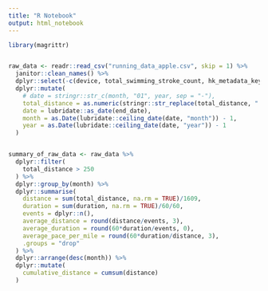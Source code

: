 ```yaml
---
title: "R Notebook"
output: html_notebook
---
```


```r

library(magrittr)


raw_data <- readr::read_csv("running_data_apple.csv", skip = 1) %>%
  janitor::clean_names() %>%
  dplyr::select(-c(device, total_swimming_stroke_count, hk_metadata_key_sync_version, hk_metadata_key_sync_identifier, hk_external_uuid, hk_group_fitness)) %>%
  dplyr::mutate(
    # date = stringr::str_c(month, "01", year, sep = "-"),
    total_distance = as.numeric(stringr::str_replace(total_distance, " m", "")),
    date = lubridate::as_date(end_date),
    month = as.Date(lubridate::ceiling_date(date, "month")) - 1,
    year = as.Date(lubridate::ceiling_date(date, "year")) - 1
  ) 


summary_of_raw_data <- raw_data %>%
  dplyr::filter(
    total_distance > 250
  ) %>%
  dplyr::group_by(month) %>%
  dplyr::summarise(
    distance = sum(total_distance, na.rm = TRUE)/1609,
    duration = sum(duration, na.rm = TRUE)/60/60,
    events = dplyr::n(),
    average_distance = round(distance/events, 3),
    average_duration = round(60*duration/events, 0),
    average_pace_per_mile = round(60*duration/distance, 3),
    .groups = "drop"
  ) %>%
  dplyr::arrange(desc(month)) %>%
  dplyr::mutate(
    cumulative_distance = cumsum(distance)
  )



```

